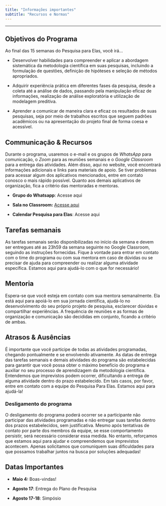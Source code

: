 ```yaml
---
title: "Informações importantes"
subtitle: "Recursos e Normas"
---
```


<hr>

## Objetivos do Programa

Ao final das 15 semanas do Pesquisa para Elas, você irá...

-   Desenvolver habilidades para compreender e aplicar a abordagem sistemática da metodologia científica em suas pesquisas, incluindo a formulação de questões, definição de hipóteses e seleção de métodos apropriados.

-   Adquirir experiência prática em diferentes fases da pesquisa, desde a coleta até a análise de dados, passando pela manipulação eficaz de informações, realização de análise exploratória e utilização de modelagem preditiva.

-   Aprender a comunicar de maneira clara e eficaz os resultados de suas pesquisas, seja por meio de trabalhos escritos que seguem padrões acadêmicos ou na apresentação do projeto final de forma coesa e acessível.

## Communicação & Recursos

Durante o programa, usaremos o e-mail e os grupos de *WhatsApp* para comunicação, o *Zoom* para as reuniões semanais e o *Google Classroom* para a entrega das atividades. Além disso, aqui no website, você encontrará informações adicionais e links para materiais de apoio. Se tiver problemas para acessar algum dos aplicativos mencionados, entre em contato conosco o mais rápido possível. Quanto aos demais aplicativos de organização, fica a critério das mentoradas e mentoras.

-   **Grupo do Whatsapp**: Acesse aqui

-   **Sala no Classroom:** [Acesse aqui](https://classroom.google.com/c/NjUyMjE3MTY1OTAx?cjc=qj37a6n)

-   **Calendar Pesquisa para Elas**: Acesse aqui

## Tarefas semanais

As tarefas semanais serão disponibilizadas no início da semana e devem ser entregues até as 23h59 da semana seguinte no Google Classroom, seguindo as instruções fornecidas. Fique à vontade para entrar em contato com o time do programa ou com sua mentora em caso de dúvidas ou se precisar de ajuda para compreender ou realizar alguma atividade específica. Estamos aqui para ajudá-lo com o que for necessário!

## Mentoria

Espera-se que você esteja em contato com sua mentora semanalmente. Ela está aqui para apoiá-lo em sua jornada científica, ajudá-lo no desenvolvimento do seu próprio projeto de pesquisa, esclarecer dúvidas e compartilhar experiências. A frequência de reuniões e as formas de organização e comunicação são decididas em conjunto, ficando a critério de ambas.

## Atrasos & Ausências

É importante que você participe de todas as atividades programadas, chegando pontualmente e se envolvendo ativamente. As datas de entrega das tarefas semanais e demais atividades do programa são estabelecidas para garantir que você possa obter o máximo benefício do programa e auxiliar no seu processo de aprendizagem da metodologia científica. Entendemos que imprevistos podem ocorrer, dificultando a entrega de alguma atividade dentro do prazo estabelecido. Em tais casos, por favor, entre em contato com a equipe do Pesquisa Para Elas. Estamos aqui para ajudá-la!

### Desligamento do programa

O desligamento do programa poderá ocorrer se a participante não participar das atividades programadas e não entregar suas tarefas dentro dos prazos estabelecidos, sem justificativa. Mesmo após tentativas de contato por parte dos membros da equipe, se esse comportamento persistir, será necessário considerar essa medida. No entanto, reforçamos que estamos aqui para ajudar e compreendemos que imprevistos acontecem. Apenas solicitamos que comuniquem suas dificuldades para que possamos trabalhar juntos na busca por soluções adequadas!

## Datas Importantes

-   **Maio 4:** Boas-vindas!

-   **Agosto 17**: Entrega do Plano de Pesquisa

-   **Agosto 17-18**: Simpósio
